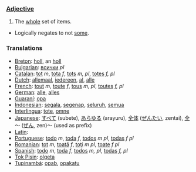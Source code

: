 ===[[Adjective]]===
# The [[whole]] set of items.
* Logically negates to not [[some]].

===Translations===
*[[Breton]]: [[holl]], an [[holl]]
*[[Bulgarian]]: [[всички]] ''pl''
*[[Catalan]]: [[tot]] ''m'', [[tota]] ''f'', [[tots]] ''m, pl'', [[totes]] ''f, pl''
*[[Dutch]]: [[allemaal]], [[iedereen]], [[al]], [[alle]]
*[[French]]: [[tout]] ''m'', [[toute]] ''f'', [[tous]] ''m, pl'', [[toutes]] ''f, pl''
*[[German]]: [[alle]], [[alles]]
*[[Guaraní]]: [[opa]]
*[[Indonesian]]: [[segala]], [[segenap]], [[seluruh]], [[semua]]
*[[Interlingua]]: [[tote]], [[omne]]
*[[Japanese]]: [[すべて]] (subete), [[あらゆる]] (arayuru), [[全体]] ([[ぜんたい]], zentai), [[全]]～ ([[ぜん]], zen)～ (used as prefix)
*[[Latin]]: [[]]
*[[Portuguese]]: [[todo]] ''m'', [[toda]] ''f'', [[todos]] ''m'' ''pl'', [[todas]] ''f'' ''pl''
*[[Romanian]]: [[tot]] ''m'', [[toată]] ''f'', [[toţi]] ''m'' ''pl'', [[toate]] ''f'' ''pl''
*[[Spanish]]: [[todo]] ''m'', [[toda]] ''f'', [[todos]] ''m, pl'', [[todas]] ''f, pl''
*[[Tok Pisin]]: [[olgeta]]
*[[Tupinambá]]: [[opab]], [[opakatu]]